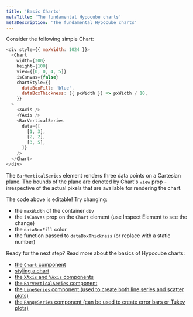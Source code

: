```yaml
---
title: 'Basic Charts'
metaTitle: 'The fundamental Hypocube charts'
metaDescription: 'The fundamental Hypocube charts'
---
```


Consider the following simple Chart:

```javascript react-live=true
<div style={{ maxWidth: 1024 }}>
  <Chart
    width={300}
    height={100}
    view={[0, 0, 4, 5]}
    isCanvas={false}
    chartStyle={{
      dataBoxFill: 'blue',
      dataBoxThickness: ({ pxWidth }) => pxWidth / 10,
    }}
  >
    <XAxis />
    <YAxis />
    <BarVerticalSeries
      data={[
        [1, 3],
        [2, 2],
        [3, 5],
      ]}
    />
  </Chart>
</div>
```

The `BarVerticalSeries` element renders three data points on a Cartesian plane. The bounds of the plane are denoted by Chart's `view` prop - irrespective of the actual pixels that are available for rendering the chart.

The code above is editable! Try changing:

- the `maxWidth` of the container `div`
- the `isCanvas` prop on the `Chart` element (use Inspect Element to see the change)
- the `dataBoxFill` color
- the function passed to `dataBoxThickness` (or replace with a static number)

Ready for the next step? Read more about the basics of Hypocube charts:

- [the `Chart` component](./chart-component)
- [styling a chart](./chart-style)
- [the `XAxis` and `YAxis` components](./axes)
- [the `BarVerticalSeries` component](./bar-series.mdx)
- [the `LineSeries` component (used to create both line series and scatter plots)](./line-series)
- [the `RangeSeries` component (can be used to create error bars or Tukey plots)](./range-series)
